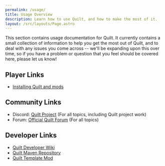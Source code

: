 ```yaml
---
permalink: /usage/
title: Usage Overview
description: Learn how to use Quilt, and how to make the most of it.
layout: /src/layouts/Page.astro
---
```


This section contains usage documentation for Quilt. It currently contains a small collection of information to help
you get the most out of Quilt, and to deal with any issues you come across -- we'll be expanding upon this over time,
so if you have a problem or question that you feel should be covered here, please let us know!

## Player Links

- [Installing Quilt and mods](/install)

## Community Links

- Discord: [Quilt Project](https://discord.quiltmc.org) (For all topics, including Quilt project work)
- Forum: [Official Quilt Forum](https://forum.quiltmc.org) (For all topics)

## Developer Links

- [Quilt Developer Wiki](https://wiki.quiltmc.org)
- [Quilt Maven Repository](https://maven.quiltmc.org)
- [Quilt Template Mod](https://github.com/QuiltMC/quilt-template-mod)
